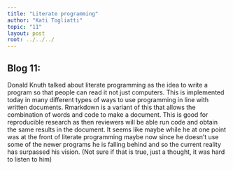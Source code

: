 ```yaml
---
title: "Literate programming"
author: "Kati Togliatti"
topic: "11"
layout: post
root: ../../../
---
```


## Blog 11:

Donald Knuth talked about literate programming as the idea to write a program so that people can read it not just computers. This is implemented today in many different types of ways to use programming in line with written documents. Rmarkdown is a variant of this that allows the combination of words and code to make a document. This is good for reproducible research as then reviewers will be able run code and obtain the same results in the document. It seems like maybe while he at one point was at the front of literate programming maybe now since he doesn't use some of the newer programs he is falling behind and so the current reality has surpassed his vision. (Not sure if that is true, just a thought, it was hard to listen to him)